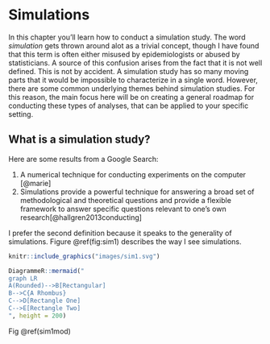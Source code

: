 # Simulations

In this chapter you'll learn how to conduct a simulation study. The word _simulation_ gets thrown around alot as a trivial concept, though I have found that this term is often either misused by epidemiologists or abused by statisticians. A source of this confusion arises from the fact that it is not well defined. This is not by accident. A simulation study has so many moving parts that it would be impossible to characterize in a single word. However, there are some common underlying themes behind simulation studies. For this reason, the main focus here will be on creating a general roadmap for conducting these types of analyses, that can be applied to your specific setting. 


## What is a simulation study?

Here are some results from a Google Search:

1. A numerical technique for conducting experiments on the computer [@marie]
2. Simulations provide a powerful technique for answering a broad set of methodological and theoretical questions and provide a flexible framework to answer specific questions relevant to one's own research[@hallgren2013conducting]

I prefer the second definition because it speaks to the generality of simulations. Figure \@ref(fig:sim1) describes the way I see simulations.

```r
knitr::include_graphics("images/sim1.svg")
```

```r
DiagrammeR::mermaid("
graph LR
A(Rounded)-->B[Rectangular]
B-->C{A Rhombus}
C-->D[Rectangle One]
C-->E[Rectangle Two]
", height = 200)
```

Fig \@ref(sim1mod)
